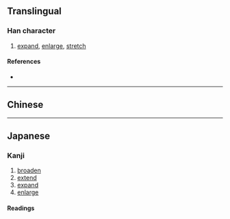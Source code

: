{{character info/new}}
==Translingual==
{{Han simplified forms|擴|拡|扩}}

===Han character===
{{Han char|rn=64|rad=手|as=05|sn=8|four=|canj=QII|ids=⿰扌広}}

# [[expand]], [[enlarge]], [[stretch]]

====References====
* {{Han ref|kx=0427.161|dkj=11985|dj=0776.120|hdz=31857.021|uh=62E1|ud=25313}}

----

==Chinese==
{{zh-see|擴|v}}

----

==Japanese==
{{ja-kanji forms|拡|擴}}

===Kanji===
{{ja-kanji|grade=6|rs=手05|kyu=擴}}

# [[broaden]]
# [[extend]]
# [[expand]]
# [[enlarge]]

====Readings====
{{ja-readings
|goon=かく
|kanon=かく
|kun=ひろ-がる, ひろ-げる, ひろめる
}}